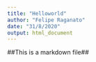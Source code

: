 ```yaml
---
title: "Helloworld"
author: "Felipe Raganato"
date: "31/8/2020"
output: html_document
---
```

##This is a markdown file##